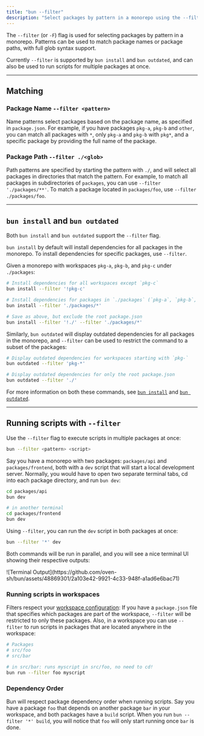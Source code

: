 ---
title: "bun --filter"
description: "Select packages by pattern in a monorepo using the --filter flag"
---

The `--filter` (or `-F`) flag is used for selecting packages by pattern in a monorepo. Patterns can be used to match package names or package paths, with full glob syntax support.

Currently `--filter` is supported by `bun install` and `bun outdated`, and can also be used to run scripts for multiple packages at once.

---

## Matching

### Package Name `--filter <pattern>`

Name patterns select packages based on the package name, as specified in `package.json`. For example, if you have packages `pkg-a`, `pkg-b` and `other`, you can match all packages with `*`, only `pkg-a` and `pkg-b` with `pkg*`, and a specific package by providing the full name of the package.

### Package Path `--filter ./<glob>`

Path patterns are specified by starting the pattern with `./`, and will select all packages in directories that match the pattern. For example, to match all packages in subdirectories of `packages`, you can use `--filter './packages/**'`. To match a package located in `packages/foo`, use `--filter ./packages/foo`.

---

## `bun install` and `bun outdated`

Both `bun install` and `bun outdated` support the `--filter` flag.

`bun install` by default will install dependencies for all packages in the monorepo. To install dependencies for specific packages, use `--filter`.

Given a monorepo with workspaces `pkg-a`, `pkg-b`, and `pkg-c` under `./packages`:

```bash terminal icon="terminal"
# Install dependencies for all workspaces except `pkg-c`
bun install --filter '!pkg-c'

# Install dependencies for packages in `./packages` (`pkg-a`, `pkg-b`, `pkg-c`)
bun install --filter './packages/*'

# Save as above, but exclude the root package.json
bun install --filter '!./' --filter './packages/*'
```

Similarly, `bun outdated` will display outdated dependencies for all packages in the monorepo, and `--filter` can be used to restrict the command to a subset of the packages:

```bash terminal icon="terminal"
# Display outdated dependencies for workspaces starting with `pkg-`
bun outdated --filter 'pkg-*'

# Display outdated dependencies for only the root package.json
bun outdated --filter './'
```

For more information on both these commands, see [`bun install`](/pm/cli/install) and [`bun outdated`](/pm/cli/outdated).

---

## Running scripts with `--filter`

Use the `--filter` flag to execute scripts in multiple packages at once:

```bash terminal icon="terminal"
bun --filter <pattern> <script>
```

Say you have a monorepo with two packages: `packages/api` and `packages/frontend`, both with a `dev` script that will start a local development server. Normally, you would have to open two separate terminal tabs, cd into each package directory, and run `bun dev`:

```bash terminal icon="terminal"
cd packages/api
bun dev

# in another terminal
cd packages/frontend
bun dev
```

Using `--filter`, you can run the `dev` script in both packages at once:

```bash terminal icon="terminal"
bun --filter '*' dev
```

Both commands will be run in parallel, and you will see a nice terminal UI showing their respective outputs:

<Frame>![Terminal Output](https://github.com/oven-sh/bun/assets/48869301/2a103e42-9921-4c33-948f-a1ad6e6bac71)</Frame>

### Running scripts in workspaces

Filters respect your [workspace configuration](/pm/workspaces): If you have a `package.json` file that specifies which packages are part of the workspace,
`--filter` will be restricted to only these packages. Also, in a workspace you can use `--filter` to run scripts in packages that are located anywhere in the workspace:

```bash terminal icon="terminal"
# Packages
# src/foo
# src/bar

# in src/bar: runs myscript in src/foo, no need to cd!
bun run --filter foo myscript
```

### Dependency Order

Bun will respect package dependency order when running scripts. Say you have a package `foo` that depends on another package `bar` in your workspace, and both packages have a `build` script. When you run `bun --filter '*' build`, you will notice that `foo` will only start running once `bar` is done.

